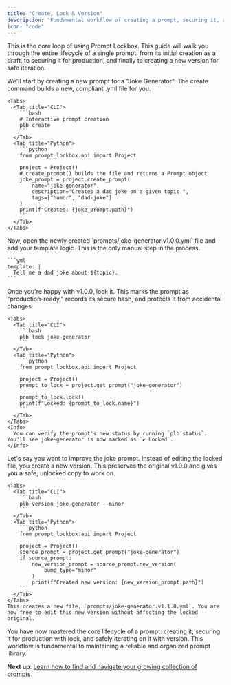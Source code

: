 ```yaml
---
title: "Create, Lock & Version"
description: "Fundamental workflow of creating a prompt, securing it, and then iterating on it safely."
icon: "code"
---
```


This is the core loop of using Prompt Lockbox. This guide will walk you through the entire lifecycle of a single prompt: from its initial creation as a draft, to securing it for production, and finally to creating a new version for safe iteration.

<Steps>
  <Step title="Create the Prompt">
    We'll start by creating a new prompt for a "Joke Generator". The create command builds a new, compliant .yml file for you.

    <Tabs>
      <Tab title="CLI">
        ```bash
        # Interactive prompt creation
        plb create
        ```
      </Tab>
      <Tab title="Python">
        ```python
        from prompt_lockbox.api import Project
        
        project = Project()
        # create_prompt() builds the file and returns a Prompt object
        joke_prompt = project.create_prompt(
            name="joke-generator",
            description="Creates a dad joke on a given topic.",
            tags=["humor", "dad-joke"]
        )
        print(f"Created: {joke_prompt.path}")
        ```
      </Tab>
    </Tabs>
  </Step>
  <Step title="Edit and Finalize">
    Now, open the newly created `prompts/joke-generator.v1.0.0.yml` file and add your template logic. This is the only manual step in the process.

    ```yml
    template: |
      Tell me a dad joke about ${topic}.
    ```
  </Step>
  <Step title="Lock for Production">
    Once you're happy with v1.0.0, lock it. This marks the prompt as "production-ready," records its secure hash, and protects it from accidental changes.

    <Tabs>
      <Tab title="CLI">
        ```bash
        plb lock joke-generator
        ```
      </Tab>
      <Tab title="Python">
        ```python
        from prompt_lockbox.api import Project
        
        project = Project()
        prompt_to_lock = project.get_prompt("joke-generator")
        
        prompt_to_lock.lock()
        print(f"Locked: {prompt_to_lock.name}")
        ```
      </Tab>
    </Tabs>
    <Info>
      You can verify the prompt's new status by running `plb status`. You'll see joke-generator is now marked as `✔ Locked`.
    </Info>
  </Step>
  <Step title="Create a New Version">
    Let's say you want to improve the joke prompt. Instead of editing the locked file, you create a new version. This preserves the original v1.0.0 and gives you a safe, unlocked copy to work on.

    <Tabs>
      <Tab title="CLI">
        ```bash
        plb version joke-generator --minor
        ```
      </Tab>
      <Tab title="Python">
        ```python
        from prompt_lockbox.api import Project
        
        project = Project()
        source_prompt = project.get_prompt("joke-generator")
        if source_prompt:
            new_version_prompt = source_prompt.new_version(
                bump_type="minor"
            )
            print(f"Created new version: {new_version_prompt.path}")
        ```
      </Tab>
    </Tabs>
    This creates a new file, `prompts/joke-generator.v1.1.0.yml`. You are now free to edit this new version without affecting the locked original.
  </Step>
</Steps>

<Check>
  You have now mastered the core lifecycle of a prompt: creating it, securing it for production with lock, and safely iterating on it with version. This workflow is fundamental to maintaining a reliable and organized prompt library.

  **Next up**: [Learn how to find and navigate your growing collection of prompts](/second).
</Check>